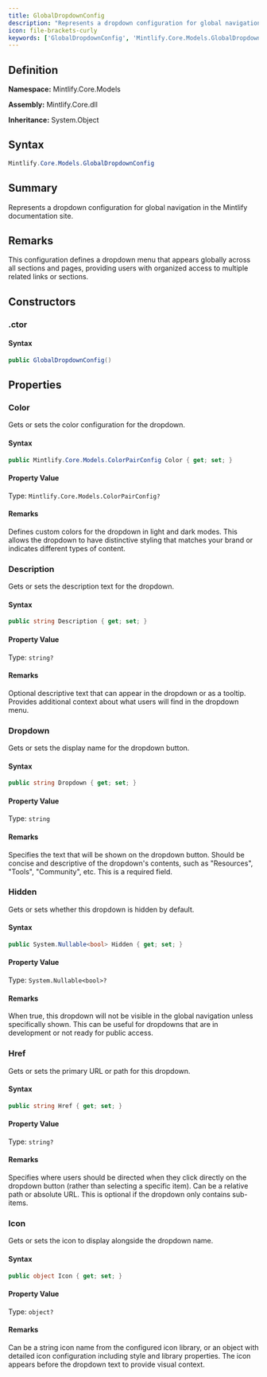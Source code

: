 ```yaml
---
title: GlobalDropdownConfig
description: "Represents a dropdown configuration for global navigation in the Mintlify documentation site."
icon: file-brackets-curly
keywords: ['GlobalDropdownConfig', 'Mintlify.Core.Models.GlobalDropdownConfig', 'Mintlify.Core.Models', 'class', 'System.Object']
---
```


## Definition

**Namespace:** Mintlify.Core.Models

**Assembly:** Mintlify.Core.dll

**Inheritance:** System.Object

## Syntax

```csharp
Mintlify.Core.Models.GlobalDropdownConfig
```

## Summary

Represents a dropdown configuration for global navigation in the Mintlify documentation site.

## Remarks

This configuration defines a dropdown menu that appears globally across all sections
            and pages, providing users with organized access to multiple related links or sections.

## Constructors

### .ctor

#### Syntax

```csharp
public GlobalDropdownConfig()
```

## Properties

### Color

Gets or sets the color configuration for the dropdown.

#### Syntax

```csharp
public Mintlify.Core.Models.ColorPairConfig Color { get; set; }
```

#### Property Value

Type: `Mintlify.Core.Models.ColorPairConfig?`

#### Remarks

Defines custom colors for the dropdown in light and dark modes.
            This allows the dropdown to have distinctive styling that matches
            your brand or indicates different types of content.

### Description

Gets or sets the description text for the dropdown.

#### Syntax

```csharp
public string Description { get; set; }
```

#### Property Value

Type: `string?`

#### Remarks

Optional descriptive text that can appear in the dropdown or as a tooltip.
            Provides additional context about what users will find in the dropdown menu.

### Dropdown

Gets or sets the display name for the dropdown button.

#### Syntax

```csharp
public string Dropdown { get; set; }
```

#### Property Value

Type: `string`

#### Remarks

Specifies the text that will be shown on the dropdown button. Should be concise
            and descriptive of the dropdown's contents, such as "Resources", "Tools",
            "Community", etc. This is a required field.

### Hidden

Gets or sets whether this dropdown is hidden by default.

#### Syntax

```csharp
public System.Nullable<bool> Hidden { get; set; }
```

#### Property Value

Type: `System.Nullable<bool>?`

#### Remarks

When true, this dropdown will not be visible in the global navigation unless
            specifically shown. This can be useful for dropdowns that are in development
            or not ready for public access.

### Href

Gets or sets the primary URL or path for this dropdown.

#### Syntax

```csharp
public string Href { get; set; }
```

#### Property Value

Type: `string?`

#### Remarks

Specifies where users should be directed when they click directly on the dropdown
            button (rather than selecting a specific item). Can be a relative path or absolute URL.
            This is optional if the dropdown only contains sub-items.

### Icon

Gets or sets the icon to display alongside the dropdown name.

#### Syntax

```csharp
public object Icon { get; set; }
```

#### Property Value

Type: `object?`

#### Remarks

Can be a string icon name from the configured icon library, or an object
            with detailed icon configuration including style and library properties.
            The icon appears before the dropdown text to provide visual context.

